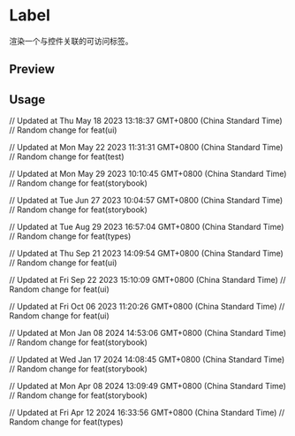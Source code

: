 

<Meta of={LabelStories} />

<RadixPrimitiveDocsButton name='label' />

# Label

渲染一个与控件关联的可访问标签。

## Preview

<Canvas of={LabelStories.Default} />

<Controls />

## Usage



<Source code={importCode} language='ts' dark />
<Source code={usageCode} language='tsx' dark />

// Updated at Thu May 18 2023 13:18:37 GMT+0800 (China Standard Time)
// Random change for feat(ui)

// Updated at Mon May 22 2023 11:31:31 GMT+0800 (China Standard Time)
// Random change for feat(test)

// Updated at Mon May 29 2023 10:10:45 GMT+0800 (China Standard Time)
// Random change for feat(storybook)

// Updated at Tue Jun 27 2023 10:04:57 GMT+0800 (China Standard Time)
// Random change for feat(storybook)

// Updated at Tue Aug 29 2023 16:57:04 GMT+0800 (China Standard Time)
// Random change for feat(types)

// Updated at Thu Sep 21 2023 14:09:54 GMT+0800 (China Standard Time)
// Random change for feat(ui)

// Updated at Fri Sep 22 2023 15:10:09 GMT+0800 (China Standard Time)
// Random change for feat(ui)

// Updated at Fri Oct 06 2023 11:20:26 GMT+0800 (China Standard Time)
// Random change for feat(ui)

// Updated at Mon Jan 08 2024 14:53:06 GMT+0800 (China Standard Time)
// Random change for feat(storybook)

// Updated at Wed Jan 17 2024 14:08:45 GMT+0800 (China Standard Time)
// Random change for feat(storybook)

// Updated at Mon Apr 08 2024 13:09:49 GMT+0800 (China Standard Time)
// Random change for feat(storybook)

// Updated at Fri Apr 12 2024 16:33:56 GMT+0800 (China Standard Time)
// Random change for feat(types)
